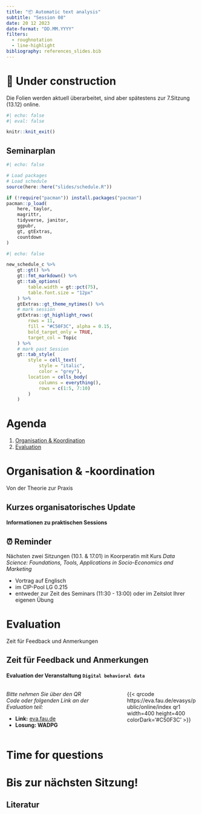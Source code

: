 ```yaml
---
title: "📦 Automatic text analysis"
subtitle: "Session 08"
date: 20 12 2023
date-format: "DD.MM.YYYY"
filters:
  - roughnotation
  - line-highlight
bibliography: references_slides.bib
---
```


# 🚧 Under construction {background-image="img/slide_bg-section.png"}

Die Folien werden aktuell überarbeitet, sind aber spätestens zur 7.Sitzung (13.12) online.

```r
#| echo: false
#| eval: false

knitr::knit_exit()
```

## Seminarplan

```r
#| echo: false

# Load packages
# Load schedule
source(here::here("slides/schedule.R"))

if (!require("pacman")) install.packages("pacman")
pacman::p_load(
    here, taylor,
    magrittr,
    tidyverse, janitor,
    ggpubr, 
    gt, gtExtras,
    countdown
)
```

```r
#| echo: false 

new_schedule_c %>% 
    gt::gt() %>% 
    gt::fmt_markdown() %>% 
    gt::tab_options(
        table.width = gt::pct(75), 
        table.font.size = "12px"
    ) %>% 
    gtExtras::gt_theme_nytimes() %>% 
    # mark session
    gtExtras::gt_highlight_rows(
        rows = 11,
        fill = "#C50F3C", alpha = 0.15,
        bold_target_only = TRUE,
        target_col = Topic
    ) %>%
    # mark past Session
    gt::tab_style(
        style = cell_text(
            style = "italic", 
            color = "grey"),
        location = cells_body(
            columns = everything(), 
            rows = c(1:5, 7:10)
        )
    )
```

# Agenda {background-image="img/slide_bg-agenda.png"}

1.  [Organisation & Koordination](#organisation-koordination)
2.  [Evaluation]

# Organisation & -koordination {#organisation-koordination background-image="img/slide_bg-orga.png"}

Von der Theorie zur Praxis

## Kurzes organisatorisches Update

#### Informationen zu praktischen Sessions

::: {.callout-note appearance="minimal"}
## ⏰ Reminder

Nächsten zwei Sitzungen (10.1. & 17.01) in Koorperatin mit Kurs *Data Science: Foundations, Tools, Applications in Socio-Economics and Marketing*
:::

-   Vortrag auf Englisch
-   im CIP-Pool LG 0.215
-   entweder zur Zeit des Seminars (11:30 - 13:00) oder im Zeitslot Ihrer eigenen Übung

# Evaluation {background-image="img/slide_bg-evaluation.png"}

Zeit für Feedback und Anmerkungen

## Zeit für Feedback und Anmerkungen

#### Evaluation der Veranstaltung `Digital behavioral data`

::: columns
::: {.column width="50%"}
*Bitte nehmen Sie über den QR Code oder folgenden Link an der Evaluation teil:*

-   **Link:** [eva.fau.de](https://www.eva.fau.de)
-   **Losung: WADPG**
:::

::: {.column width="10%"}
:::

::: {.column width="40%"}
{{< qrcode https://eva.fau.de/evasys/public/online/index qr1 width=400 height=400 colorDark='#C50F3C' >}}
:::
:::

# Time for questions {background-image="img/slide_bg-question.png"}

# Bis zur nächsten Sitzung! {background-image="img/slide_bg-end_session.png"}

## Literatur

::: {#refs}
:::